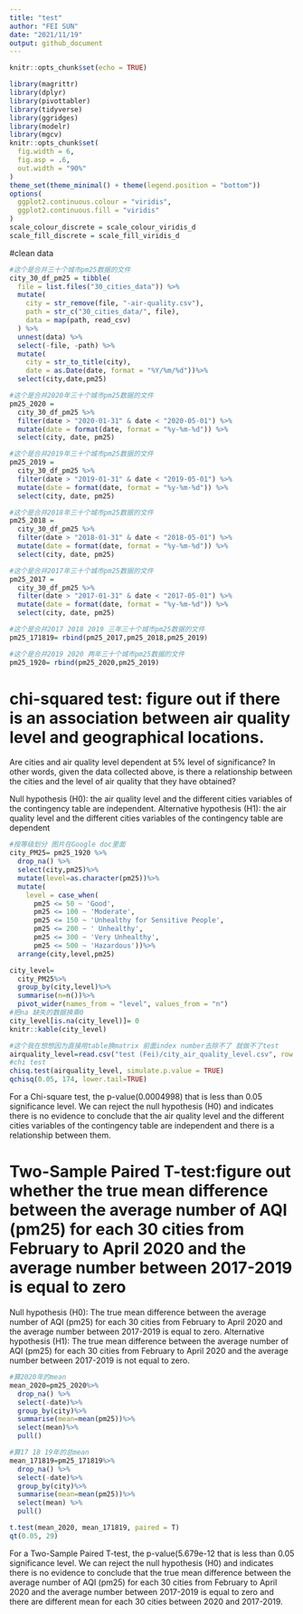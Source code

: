 ```yaml
---
title: "test"
author: "FEI SUN"
date: "2021/11/19"
output: github_document
---
```


```r
knitr::opts_chunk$set(echo = TRUE)
```

```r
library(magrittr)
library(dplyr)
library(pivottabler)
library(tidyverse)
library(ggridges)
library(modelr)
library(mgcv)
knitr::opts_chunk$set(
  fig.width = 6,
  fig.asp = .6,
  out.width = "90%"
)
theme_set(theme_minimal() + theme(legend.position = "bottom"))
options(
  ggplot2.continuous.colour = "viridis",
  ggplot2.continuous.fill = "viridis"
)
scale_colour_discrete = scale_colour_viridis_d
scale_fill_discrete = scale_fill_viridis_d
```

#clean data
```r
#这个是合并三十个城市pm25数据的文件
city_30_df_pm25 = tibble(
  file = list.files("30_cities_data")) %>% 
  mutate(
    city = str_remove(file, "-air-quality.csv"),
    path = str_c("30_cities_data/", file),
    data = map(path, read_csv)
  ) %>% 
  unnest(data) %>% 
  select(-file, -path) %>% 
  mutate(
    city = str_to_title(city),
    date = as.Date(date, format = "%Y/%m/%d"))%>% 
  select(city,date,pm25)

#这个是合并2020年三十个城市pm25数据的文件
pm25_2020 = 
  city_30_df_pm25 %>% 
  filter(date > "2020-01-31" & date < "2020-05-01") %>% 
  mutate(date = format(date, format = "%y-%m-%d")) %>% 
  select(city, date, pm25)

#这个是合并2019年三十个城市pm25数据的文件
pm25_2019 = 
  city_30_df_pm25 %>% 
  filter(date > "2019-01-31" & date < "2019-05-01") %>% 
  mutate(date = format(date, format = "%y-%m-%d")) %>% 
  select(city, date, pm25)

#这个是合并2018年三十个城市pm25数据的文件
pm25_2018 = 
  city_30_df_pm25 %>% 
  filter(date > "2018-01-31" & date < "2018-05-01") %>% 
  mutate(date = format(date, format = "%y-%m-%d")) %>% 
  select(city, date, pm25)

#这个是合并2017年三十个城市pm25数据的文件
pm25_2017 = 
  city_30_df_pm25 %>% 
  filter(date > "2017-01-31" & date < "2017-05-01") %>% 
  mutate(date = format(date, format = "%y-%m-%d")) %>% 
  select(city, date, pm25)

#这个是合并2017 2018 2019 三年三十个城市pm25数据的文件
pm25_171819= rbind(pm25_2017,pm25_2018,pm25_2019)

#这个是合并2019 2020 两年三十个城市pm25数据的文件
pm25_1920= rbind(pm25_2020,pm25_2019)
```

# chi-squared test: figure out if there is an association between air quality level and geographical locations.

Are cities and air quality level dependent at 5% level of significance? In other words, given the data collected above, is there a relationship between the cities and the level of air quality that they have obtained?

Null hypothesis (H0): the air quality level and the different cities variables of the contingency table are independent.
Alternative hypothesis (H1): the air quality level and the different cities variables of the contingency table are dependent
```r
#按等级划分 图片在Google doc里面
city_PM25= pm25_1920 %>%
  drop_na() %>%
  select(city,pm25)%>%
  mutate(level=as.character(pm25))%>%
  mutate(
    level = case_when(
      pm25 <= 50 ~ 'Good',
      pm25 <= 100 ~ 'Moderate',
      pm25 <= 150 ~ 'Unhealthy for Sensitive People',
      pm25 <= 200 ~ ' Unhealthy',
      pm25 <= 300 ~ 'Very Unhealthy',
      pm25 <= 500 ~ 'Hazardous'))%>%
  arrange(city,level,pm25)

city_level=
  city_PM25%>%
  group_by(city,level)%>%
  summarise(n=n())%>%
  pivot_wider(names_from = "level", values_from = "n")
#把na 缺失的数据换乘0
city_level[is.na(city_level)]= 0
knitr::kable(city_level)

```

```r
#这个我在想想因为直接用table换matrix 前面index number去除不了 就做不了test
airquality_level=read.csv("test (Fei)/city_air_quality_level.csv", row.names = 1 )
#chi test
chisq.test(airquality_level, simulate.p.value = TRUE)
qchisq(0.05, 174, lower.tail=TRUE) 
```

For a Chi-square test, the p-value(0.0004998) that is less than 0.05 significance level. We can reject the null hypothesis (H0) and indicates there is no evidence to conclude that the air quality level and the different cities variables of the contingency table are independent and there is a relationship between them. 



# Two-Sample Paired T-test:figure out whether the true mean difference between the average number of AQI (pm25) for each 30 cities from February to April 2020 and the average number between 2017-2019 is equal to zero 


Null hypothesis (H0): The true mean difference between the average number of AQI (pm25) for each 30 cities from February to April 2020 and the average number between 2017-2019 is equal to zero.
Alternative hypothesis (H1):  The true mean difference between the average number of AQI (pm25) for each 30 cities from February to April 2020 and the average number between 2017-2019 is not equal to zero.

```r
#算2020年的mean
mean_2020=pm25_2020%>%
  drop_na() %>% 
  select(-date)%>%
  group_by(city)%>%
  summarise(mean=mean(pm25))%>%
  select(mean)%>%
  pull()

#算17 18 19年的总mean
mean_171819=pm25_171819%>%
  drop_na() %>% 
  select(-date)%>%
  group_by(city)%>%
  summarise(mean=mean(pm25))%>%
  select(mean) %>%
  pull()

t.test(mean_2020, mean_171819, paired = T)
qt(0.05, 29)
```
For a Two-Sample Paired T-test, the p-value(5.679e-12 that is less than 0.05 significance level. We can reject the null hypothesis (H0) and indicates there is no evidence to conclude that the true mean difference between the average number of AQI (pm25) for each 30 cities from February to April 2020 and the average number between 2017-2019 is equal to zero and there are different mean for each 30 cities between 2020 and 2017-2019.
